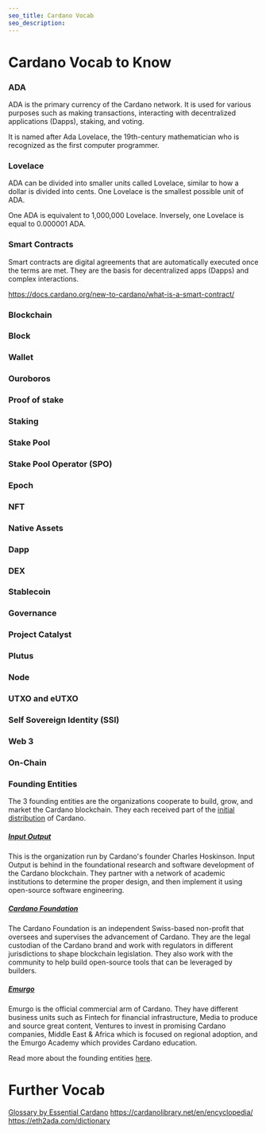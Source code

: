 ```yaml
---
seo_title: Cardano Vocab
seo_description: 
---
```


# Cardano Vocab to Know

### ADA
ADA is the primary currency of the Cardano network. It is used for various purposes such as making transactions, interacting with decentralized applications (Dapps), staking, and voting. 

It is named after Ada Lovelace, the 19th-century mathematician who is recognized as the first computer programmer.

### Lovelace 
ADA can be divided into smaller units called Lovelace, similar to how a dollar is divided into cents. One Lovelace is the smallest possible unit of ADA. 

One ADA is equivalent to 1,000,000 Lovelace. Inversely, one Lovelace is equal to 0.000001 ADA.

### Smart Contracts 
Smart contracts are digital agreements that are automatically executed once the terms are met. They are the basis for decentralized apps (Dapps) and complex interactions. 

https://docs.cardano.org/new-to-cardano/what-is-a-smart-contract/

### Blockchain 

### Block 

### Wallet  

### Ouroboros

### Proof of stake  

### Staking

### Stake Pool

### Stake Pool Operator (SPO)

### Epoch

### NFT  

### Native Assets 

### Dapp  

### DEX  

### Stablecoin  

### Governance  

### Project Catalyst  

### Plutus  

### Node

### UTXO  and eUTXO  

### Self Sovereign Identity (SSI)  

### Web 3  

### On-Chain  

### Founding Entities 
The 3 founding entities are the organizations cooperate to build, grow, and market the Cardano blockchain. They each received part of the [initial distribution](https://cardano.org/genesis/) of Cardano.  

##### [Input Output](https://iohk.io/en/) 
This is the organization run by Cardano's founder Charles Hoskinson. Input Output is behind in the foundational research and software development of the Cardano blockchain. They partner with a network of academic institutions to determine the proper design, and then implement it using open-source software engineering. 

##### [Cardano Foundation](https://cardanofoundation.org/)
The Cardano Foundation is an independent Swiss-based non-profit that oversees and supervises the advancement of Cardano. They are the legal custodian of the Cardano brand and work with regulators in different jurisdictions to shape blockchain legislation. They also work with the community to help build open-source tools that can be leveraged by builders. 

##### [Emurgo](https://www.emurgo.io/)
Emurgo is the official commercial arm of Cardano. They have different business units such as Fintech for financial infrastructure, Media to produce and source great content, Ventures to invest in promising Cardano companies, Middle East & Africa which is focused on regional adoption, and the Emurgo Academy which provides Cardano education.  

Read more about the founding entities [here](https://cardano.org/partners/?tab=iohk#partners-section).

# Further Vocab
[Glossary by Essential Cardano](https://www.essentialcardano.io/glossary)
https://cardanolibrary.net/en/encyclopedia/
https://eth2ada.com/dictionary